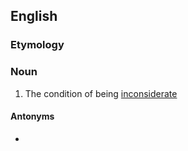 ==English==

===Etymology===
{{suffix|inconsiderate|ness|lang=en}}

===Noun===
{{en-noun|-}}

# The condition of being [[inconsiderate]]

====Antonyms====
* {{l|en|considerateness}}